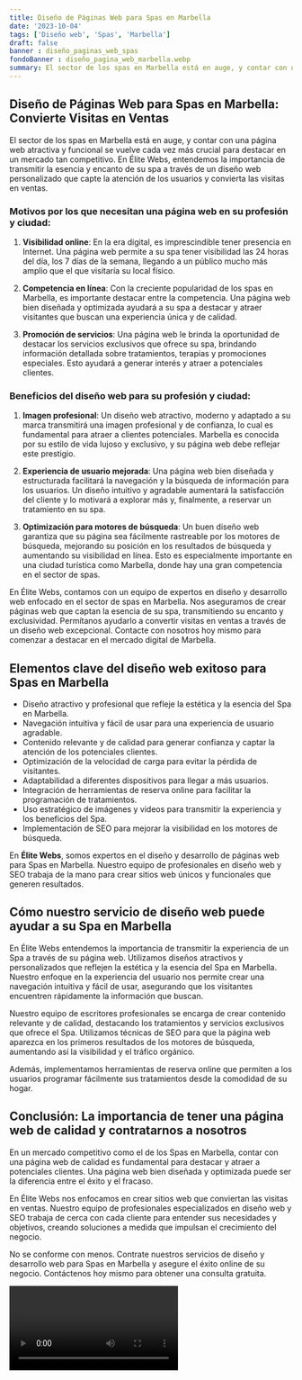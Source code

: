 ```yaml
---
title: Diseño de Páginas Web para Spas en Marbella
date: '2023-10-04'
tags: ['Diseño web', 'Spas', 'Marbella']
draft: false
banner : diseño_paginas_web_spas
fondoBanner : diseño_pagina_web_marbella.webp
summary: El sector de los spas en Marbella está en auge, y contar con una página web atractiva y funcional se vuelve cada vez más crucial para destacar en un mercado tan competitivo. En Élite Webs, entendemos la importancia de transmitir la esencia y encanto de su spa a través de un diseño web personalizado que capte la atención de los usuarios y convierta las visitas en ventas.
---
```


## Diseño de Páginas Web para Spas en Marbella: Convierte Visitas en Ventas

El sector de los spas en Marbella está en auge, y contar con una página web atractiva y funcional se vuelve cada vez más crucial para destacar en un mercado tan competitivo. En Élite Webs, entendemos la importancia de transmitir la esencia y encanto de su spa a través de un diseño web personalizado que capte la atención de los usuarios y convierta las visitas en ventas.

### Motivos por los que necesitan una página web en su profesión y ciudad:

1. **Visibilidad online**: En la era digital, es imprescindible tener presencia en Internet. Una página web permite a su spa tener visibilidad las 24 horas del día, los 7 días de la semana, llegando a un público mucho más amplio que el que visitaría su local físico.

2. **Competencia en línea**: Con la creciente popularidad de los spas en Marbella, es importante destacar entre la competencia. Una página web bien diseñada y optimizada ayudará a su spa a destacar y atraer visitantes que buscan una experiencia única y de calidad.

3. **Promoción de servicios**: Una página web le brinda la oportunidad de destacar los servicios exclusivos que ofrece su spa, brindando información detallada sobre tratamientos, terapias y promociones especiales. Esto ayudará a generar interés y atraer a potenciales clientes.

### Beneficios del diseño web para su profesión y ciudad:

1. **Imagen profesional**: Un diseño web atractivo, moderno y adaptado a su marca transmitirá una imagen profesional y de confianza, lo cual es fundamental para atraer a clientes potenciales. Marbella es conocida por su estilo de vida lujoso y exclusivo, y su página web debe reflejar este prestigio.

2. **Experiencia de usuario mejorada**: Una página web bien diseñada y estructurada facilitará la navegación y la búsqueda de información para los usuarios. Un diseño intuitivo y agradable aumentará la satisfacción del cliente y lo motivará a explorar más y, finalmente, a reservar un tratamiento en su spa.

3. **Optimización para motores de búsqueda**: Un buen diseño web garantiza que su página sea fácilmente rastreable por los motores de búsqueda, mejorando su posición en los resultados de búsqueda y aumentando su visibilidad en línea. Esto es especialmente importante en una ciudad turística como Marbella, donde hay una gran competencia en el sector de spas.

En Élite Webs, contamos con un equipo de expertos en diseño y desarrollo web enfocado en el sector de spas en Marbella. Nos aseguramos de crear páginas web que captan la esencia de su spa, transmitiendo su encanto y exclusividad. Permítanos ayudarlo a convertir visitas en ventas a través de un diseño web excepcional. Contacte con nosotros hoy mismo para comenzar a destacar en el mercado digital de Marbella.

<GifSeo />

<Cta />

## Elementos clave del diseño web exitoso para Spas en Marbella

- Diseño atractivo y profesional que refleje la estética y la esencia del Spa en Marbella.
- Navegación intuitiva y fácil de usar para una experiencia de usuario agradable.
- Contenido relevante y de calidad para generar confianza y captar la atención de los potenciales clientes.
- Optimización de la velocidad de carga para evitar la pérdida de visitantes.
- Adaptabilidad a diferentes dispositivos para llegar a más usuarios.
- Integración de herramientas de reserva online para facilitar la programación de tratamientos.
- Uso estratégico de imágenes y videos para transmitir la experiencia y los beneficios del Spa.
- Implementación de SEO para mejorar la visibilidad en los motores de búsqueda.

En **Élite Webs**, somos expertos en el diseño y desarrollo de páginas web para Spas en Marbella. Nuestro equipo de profesionales en diseño web y SEO trabaja de la mano para crear sitios web únicos y funcionales que generen resultados.

## Cómo nuestro servicio de diseño web puede ayudar a su Spa en Marbella

En Élite Webs entendemos la importancia de transmitir la experiencia de un Spa a través de su página web. Utilizamos diseños atractivos y personalizados que reflejen la estética y la esencia del Spa en Marbella. Nuestro enfoque en la experiencia del usuario nos permite crear una navegación intuitiva y fácil de usar, asegurando que los visitantes encuentren rápidamente la información que buscan.

Nuestro equipo de escritores profesionales se encarga de crear contenido relevante y de calidad, destacando los tratamientos y servicios exclusivos que ofrece el Spa. Utilizamos técnicas de SEO para que la página web aparezca en los primeros resultados de los motores de búsqueda, aumentando así la visibilidad y el tráfico orgánico.

Además, implementamos herramientas de reserva online que permiten a los usuarios programar fácilmente sus tratamientos desde la comodidad de su hogar.

## Conclusión: La importancia de tener una página web de calidad y contratarnos a nosotros

En un mercado competitivo como el de los Spas en Marbella, contar con una página web de calidad es fundamental para destacar y atraer a potenciales clientes. Una página web bien diseñada y optimizada puede ser la diferencia entre el éxito y el fracaso.

En Élite Webs nos enfocamos en crear sitios web que conviertan las visitas en ventas. Nuestro equipo de profesionales especializados en diseño web y SEO trabaja de cerca con cada cliente para entender sus necesidades y objetivos, creando soluciones a medida que impulsan el crecimiento del negocio.

No se conforme con menos. Contrate nuestros servicios de diseño y desarrollo web para Spas en Marbella y asegure el éxito online de su negocio. Contáctenos hoy mismo para obtener una consulta gratuita.

<Video />

<CtaBot job='Spas' city='Marbella'/>

<Gmaps query='Marbella+españa+maps' />